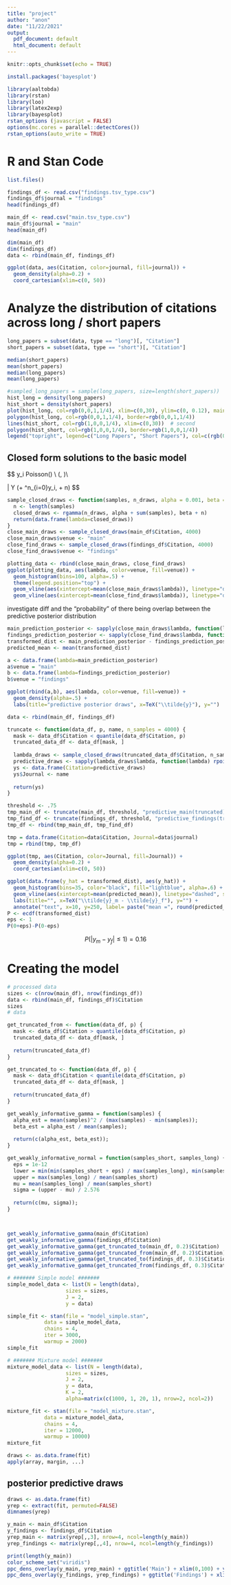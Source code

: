 ```yaml
---
title: "project"
author: "anon"
date: "11/22/2021"
output:
  pdf_document: default
  html_document: default
---
```


```r
knitr::opts_chunk$set(echo = TRUE)
```

```r
install.packages('bayesplot')
```

```r
library(aaltobda)
library(rstan)
library(loo)
library(latex2exp)
library(bayesplot)
rstan_options (javascript = FALSE)
options(mc.cores = parallel::detectCores())
rstan_options(auto_write = TRUE)
```

# R and Stan Code


```r
list.files()
```

```r
findings_df <- read.csv("findings.tsv_type.csv")
findings_df$journal = "findings"
head(findings_df)

main_df <- read.csv("main.tsv_type.csv")
main_df$journal = "main"
head(main_df)
```

```r
dim(main_df)
dim(findings_df)
data <- rbind(main_df, findings_df)

ggplot(data, aes(Citation, color=journal, fill=journal)) +
  geom_density(alpha=0.2) +
  coord_cartesian(xlim=c(0, 50))
```

# Analyze the distribution of citations across long / short papers

```r
long_papers = subset(data, type == "long")[, "Citation"]
short_papers = subset(data, type == "short")[, "Citation"]

median(short_papers)
mean(short_papers)
median(long_papers)
mean(long_papers)

#sampled_long_papers = sample(long_papers, size=length(short_papers))
hist_long = density(long_papers)
hist_short = density(short_papers)
plot(hist_long, col=rgb(0,0,1,1/4), xlim=c(0,30), ylim=c(0, 0.12), main="Citations by paper length", xlab="Number of citations")  # first histogram
polygon(hist_long, col=rgb(0,0,1,1/4), border=rgb(0,0,1,1/4)) 
lines(hist_short, col=rgb(1,0,0,1/4), xlim=c(0,30))  # second
polygon(hist_short, col=rgb(1,0,0,1/4), border=rgb(1,0,0,1/4)) 
legend("topright", legend=c("Long Papers", "Short Papers"), col=c(rgb(0,0,1,1/4), rgb(1,0,0,1/4)), lty=1:1, cex=0.8)
```
## Closed form solutions to the basic model

$$
  y_i \sim Poisson(\lambda) \\
  \lambda \sim \Gamma(\alpha, \beta)\\

  \lambda | Y \sim \Gamma(\alpha + \sum^n_{i=0}y_i, \beta + n)
$$

```r


sample_closed_draws <- function(samples, n_draws, alpha = 0.001, beta = 0.001) {
  n <- length(samples)
  closed_draws <- rgamma(n_draws, alpha + sum(samples), beta + n)  
  return(data.frame(lambda=closed_draws))
}
close_main_draws <- sample_closed_draws(main_df$Citation, 4000)
close_main_draws$venue <- "main"
close_find_draws <- sample_closed_draws(findings_df$Citation, 4000)
close_find_draws$venue <- "findings"

plotting_data <- rbind(close_main_draws, close_find_draws)
ggplot(plotting_data, aes(lambda, color=venue, fill=venue)) +
  geom_histogram(bins=100, alpha=.5) +
  theme(legend.position="top") +
  geom_vline(aes(xintercept=mean(close_main_draws$lambda)), linetype="dashed", size=.5) + 
  geom_vline(aes(xintercept=mean(close_find_draws$lambda)), linetype="dashed", size=.5)
```

investigate diff and the "probability" of there being overlap between the predictive posterior distribution
```r
main_prediction_posterior <- sapply(close_main_draws$lambda, function(lambda) rpois(1, lambda))
findings_prediction_posterior <- sapply(close_find_draws$lambda, function(lambda) rpois(1, lambda))
transformed_dist <- main_prediction_posterior - findings_prediction_posterior
predicted_mean <- mean(transformed_dist)
```

```r
a <- data.frame(lambda=main_prediction_posterior)
a$venue = "main"
b <- data.frame(lambda=findings_prediction_posterior)
b$venue = "findings"

ggplot(rbind(a,b), aes(lambda, color=venue, fill=venue)) +
  geom_density(alpha=.5) +
  labs(title="predictive posterior draws", x=TeX("\\tilde{y}"), y="")
```
```r
data <- rbind(main_df, findings_df)

truncate <- function(data_df, p, name, n_samples = 4000) {
  mask <- data_df$Citation < quantile(data_df$Citation, p)
  truncated_data_df <- data_df[mask, ]
  
  lambda_draws <- sample_closed_draws(truncated_data_df$Citation, n_samples)
  predictive_draws <- sapply(lambda_draws$lambda, function(lambda) rpois(1, lambda))
  ys <- data.frame(Citation=predictive_draws)
  ys$Journal <- name
  
  return(ys)
}

threshold <- .75
tmp_main_df <- truncate(main_df, threshold, "predictive_main(truncated)")
tmp_find_df <- truncate(findings_df, threshold, "predictive_findings(truncated)")
tmp_df <- rbind(tmp_main_df, tmp_find_df)

tmp = data.frame(Citation=data$Citation, Journal=data$journal)
tmp = rbind(tmp, tmp_df)

ggplot(tmp, aes(Citation, color=Journal, fill=Journal)) +
  geom_density(alpha=0.2) +
  coord_cartesian(xlim=c(0, 50))


```




```r
ggplot(data.frame(y_hat = transformed_dist), aes(y_hat)) +
  geom_histogram(bins=35, color="black", fill="lightblue", alpha=.6) + 
  geom_vline(aes(xintercept=mean(predicted_mean)), linetype="dashed", size=.5) +
  labs(title="", x=TeX("\\tilde{y}_m - \\tilde{y}_f"), y="") +
  annotate("text", x=10, y=250, label= paste("mean =", round(predicted_mean, 2)))
P <- ecdf(transformed_dist)
eps <- 1
P(0+eps)-P(0-eps)
```

$$
P(|y_m - y_f| \leq 1) = 0.16
$$

# Creating the model

```r
# processed data
sizes <- c(nrow(main_df), nrow(findings_df))
data <- rbind(main_df, findings_df)$Citation
sizes
# data
```

```r
get_truncated_from <- function(data_df, p) {
  mask <- data_df$Citation > quantile(data_df$Citation, p)
  truncated_data_df <- data_df[mask, ]
  
  return(truncated_data_df)
}

get_truncated_to <- function(data_df, p) {
  mask <- data_df$Citation < quantile(data_df$Citation, p)
  truncated_data_df <- data_df[mask, ]
  
  return(truncated_data_df)
}

get_weakly_informative_gamma = function(samples) {
  alpha_est = mean(samples)^2 / (max(samples) - min(samples));
  beta_est = alpha_est / mean(samples);
  
  return(c(alpha_est, beta_est));
}

get_weakly_informative_normal = function(samples_short, samples_long) {
  eps = 1e-12
  lower = min(min(samples_short + eps) / max(samples_long), min(samples_long + eps) / max(samples_short))
  upper = max(samples_long) / mean(samples_short)
  mu = mean(samples_long) / mean(samples_short)
  sigma = (upper - mu) / 2.576
  
  return(c(mu, sigma));
}



get_weakly_informative_gamma(main_df$Citation)
get_weakly_informative_gamma(findings_df$Citation)
get_weakly_informative_gamma(get_truncated_to(main_df, 0.2)$Citation)
get_weakly_informative_gamma(get_truncated_from(main_df, 0.2)$Citation)
get_weakly_informative_gamma(get_truncated_to(findings_df, 0.3)$Citation)
get_weakly_informative_gamma(get_truncated_from(findings_df, 0.3)$Citation)
```

```r
# ####### Simple model #######
simple_model_data <- list(N = length(data),
                   sizes = sizes,
                   J = 2,
                   y = data)

simple_fit <- stan(file = "model_simple.stan", 
            data = simple_model_data,
            chains = 4,
            iter = 3000,
            warmup = 2000)
simple_fit
```


```r
# ####### Mixture model #######
mixture_model_data <- list(N = length(data),
                   sizes = sizes,
                   J = 2,
                   y = data,
                   K = 2,
                   alpha=matrix(c(1000, 1, 20, 1), nrow=2, ncol=2))

mixture_fit <- stan(file = "model_mixture.stan", 
            data = mixture_model_data,
            chains = 4,
            iter = 12000,
            warmup = 10000)
mixture_fit
```



```r
draws <- as.data.frame(fit)
apply(array, margin, ...)
```


## posterior predictive draws

```r
draws <- as.data.frame(fit)
yrep <- extract(fit, permuted=FALSE)
dimnames(yrep)

y_main <- main_df$Citation
y_findings <- findings_df$Citation
yrep_main <- matrix(yrep[,,3], nrow=4, ncol=length(y_main))
yrep_findings <- matrix(yrep[,,4], nrow=4, ncol=length(y_findings))

print(length(y_main))
color_scheme_set("viridis")
ppc_dens_overlay(y_main, yrep_main) + ggtitle('Main') + xlim(0,100) + yaxis_text() + theme(text = element_text(size = 16, family="sans"))     
ppc_dens_overlay(y_findings, yrep_findings) + ggtitle('Findings') + xlim(0,100)  + yaxis_text() + theme(text = element_text(size = 16, family="sans"))   
```

